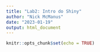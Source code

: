 ```yaml
---
title: "Lab2: Intro do Shiny"
author: "Nick McManus"
date: "2023-01-19"
output: html_document
---
```


```r
knitr::opts_chunk$set(echo = TRUE)
```

